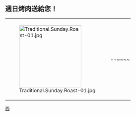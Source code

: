 == 週日烤肉送給您！ ==
{| style="background-color: #fdffe7; border: 1px solid #fceb92;"
|style="vertical-align: middle; padding: 5px;" | [[File:Traditional.Sunday.Roast-01.jpg|200px]]
|style="vertical-align: middle; padding: 3px;" | {{{1}}}--~~<noinclude></noinclude>~~
|}
<noinclude>
[[Category:維基餐廳|西]]
</noinclude>